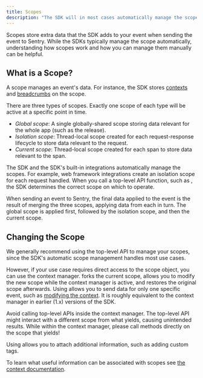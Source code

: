 ```yaml
---
title: Scopes
description: "The SDK will in most cases automatically manage the scopes for you in the framework integrations. Learn what a scope is and how you can use it to your advantage."
---
```


Scopes store extra data that the SDK adds to your event when sending the event to Sentry. While the SDKs typically manage the scope automatically, understanding how scopes work and how you can manage them manually can be helpful.

## What is a Scope?

A scope manages an event's data. For instance, the SDK stores [contexts](../context/) and [breadcrumbs](../breadcrumbs/) on the scope.

There are three types of scopes. Exactly one scope of each type will be active at a specific point in time.

- *Global scope*: A single globally-shared scope storing data relevant for the whole app (such as the release).
- *Isolation scope*: Thread-local scope created for each request-response lifecycle to store data relevant to the request.
- *Current scope*: Thread-local scope created for each span to store data relevant to the span.

The SDK and the SDK's built-in integrations automatically manage the scopes. For example, web framework integrations create an isolation scope for each request handled. When you call a top-level API function, such as <PlatformIdentifier name="set-tag" />, the SDK determines the correct scope on which to operate.

When sending an event to Sentry, the final data applied to the event is the result of merging the three scopes, applying data from each in turn. The global scope is applied first, followed by the isolation scope, and then the current scope.

## Changing the Scope

We generally recommend using the top-level API to manage your scopes, since the SDK's automatic scope management handles most use cases.

However, if your use case requires direct access to the scope object, you can use the <PlatformIdentifier name="new-scope" /> context manager. <PlatformIdentifier name="new-scope" /> forks the current scope, allows you to modify the new scope while the context manager is active, and restores the original scope afterwards. Using <PlatformIdentifier name="new-scope" /> allows you to send data for only one specific event, such as [modifying the context](../context/). It is roughly equivalent to the <PlatformIdentifier name="push-scope" /> context manager in earlier (1.x) versions of the SDK.

<Alert>

Avoid calling top-level APIs inside the <PlatformIdentifier name="new-scope" /> context manager. The top-level API might interact with a different scope from what <PlatformIdentifier name="new-scope" /> yields, causing unintended results. While within the <PlatformIdentifier name="new-scope" /> context manager, please call methods directly on the scope that <PlatformIdentifier name="new-scope" /> yields!

</Alert>

Using <PlatformIdentifier name="new-scope" /> allows you to attach additional information, such as adding custom tags.

<PlatformContent includePath="enriching-events/scopes/configure-scope" />

To learn what useful information can be associated with scopes see
[the context documentation](../context/).
